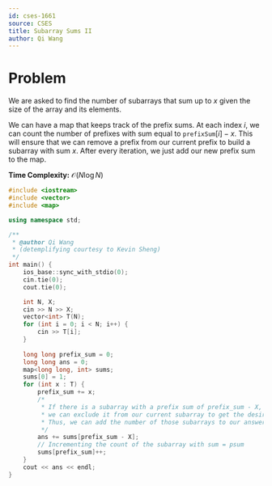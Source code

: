 ```yaml
---
id: cses-1661
source: CSES
title: Subarray Sums II
author: Qi Wang
---
```


# Problem

We are asked to find the number of subarrays that sum up to $x$ given the size of the array and its elements.

<Spoiler title="Solution">

We can have a map that keeps track of the prefix sums. At each index $i$, we can count the number of prefixes with sum equal to $\texttt{prefixSum}[i] - x$. This will ensure that we can remove a prefix from our current prefix to build a subarray with sum $x$. After every iteration, we just add our new prefix sum to the map.

**Time Complexity:** $\mathcal{O}(N \log N)$

```cpp
#include <iostream>
#include <vector>
#include <map>

using namespace std;

/**
 * @author Qi Wang
 * (detemplifying courtesy to Kevin Sheng)
 */
int main() {
	ios_base::sync_with_stdio(0);
	cin.tie(0);
    cout.tie(0);

    int N, X;
	cin >> N >> X;
    vector<int> T(N);
	for (int i = 0; i < N; i++) {
        cin >> T[i];
    }
	
	long long prefix_sum = 0;
	long long ans = 0;
	map<long long, int> sums;
	sums[0] = 1;
	for (int x : T) {
        prefix_sum += x;
        /*
         * If there is a subarray with a prefix sum of prefix_sum - X,
         * we can exclude it from our current subarray to get the desired sum.
         * Thus, we can add the number of those subarrays to our answer.
         */
		ans += sums[prefix_sum - X];
		// Incrementing the count of the subarray with sum = psum
		sums[prefix_sum]++;
	}
	cout << ans << endl;
}

```

</Spoiler>

